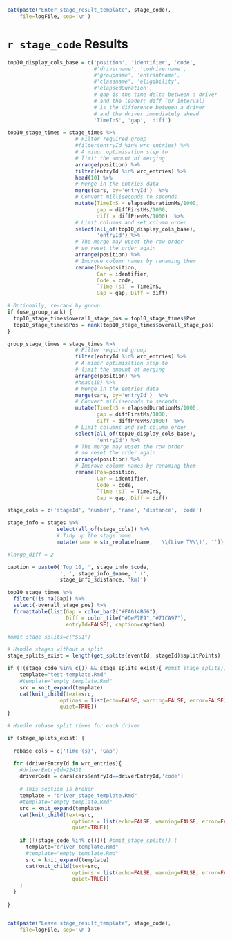 ```r
cat(paste("Enter stage_result_template", stage_code),
    file=logFile, sep='\n')
```
# `r stage_code` Results

```r
top10_display_cols_base = c('position', 'identifier', 'code',
                            #'drivername', 'codrivername',
                            #'groupname', 'entrantname',
                            #'classname', 'eligibility',
                            #'elapsedDuration',
                            # gap is the time delta between a driver
                            # and the leader; diff (or interval)
                            # is the difference between a driver
                            # and the driver immediately ahead
                            'TimeInS', 'gap', 'diff')
```

```r
top10_stage_times = stage_times %>%
                      # Filter required group
                      #filter(entryId %in% wrc_entries) %>%
                      # A minor optimisation step to 
                      # limit the amount of merging
                      arrange(position) %>%
                      filter(entryId %in% wrc_entries) %>%
                      head(10) %>%
                      # Merge in the entries data
                      merge(cars, by='entryId')  %>%
                      # Convert milliseconds to seconds
                      mutate(TimeInS = elapsedDurationMs/1000,
                             gap = diffFirstMs/1000,
                             diff = diffPrevMs/1000)  %>%
                      # Limit columns and set column order
                      select(all_of(top10_display_cols_base),
                             'entryId') %>%
                      # The merge may upset the row order
                      # so reset the order again
                      arrange(position) %>%
                      # Improve column names by renaming them
                      rename(Pos=position,
                             Car = identifier,
                             Code = code,
                             `Time (s)` = TimeInS,
                             Gap = gap, Diff = diff)

# Optionally, re-rank by group
if (use_group_rank) {
  top10_stage_times$overall_stage_pos = top10_stage_times$Pos
  top10_stage_times$Pos = rank(top10_stage_times$overall_stage_pos)
}
```

```r
group_stage_times = stage_times %>%
                      # Filter required group
                      filter(entryId %in% wrc_entries) %>%
                      # A minor optimisation step to 
                      # limit the amount of merging
                      arrange(position) %>%
                      #head(10) %>%
                      # Merge in the entries data
                      merge(cars, by='entryId')  %>%
                      # Convert milliseconds to seconds
                      mutate(TimeInS = elapsedDurationMs/1000,
                             gap = diffFirstMs/1000,
                             diff = diffPrevMs/1000)  %>%
                      # Limit columns and set column order
                      select(all_of(top10_display_cols_base),
                             'entryId') %>%
                      # The merge may upset the row order
                      # so reset the order again
                      arrange(position) %>%
                      # Improve column names by renaming them
                      rename(Pos=position,
                             Car = identifier,
                             Code = code,
                             `Time (s)` = TimeInS,
                             Gap = gap, Diff = diff)
```


```r
stage_cols = c('stageId', 'number', 'name', 'distance', 'code')

stage_info = stages %>%
                select(all_of(stage_cols)) %>%
                # Tidy up the stage name
                mutate(name = str_replace(name, ' \\(Live TV\\)', ''))

#large_diff = 2

caption = paste0('Top 10, ', stage_info_$code,
                 ', ', stage_info_$name, ' (',
                 stage_info_$distance, 'km)')

top10_stage_times %>% 
  filter(!is.na(Gap)) %>%
  select(-overall_stage_pos) %>%
  formattable(list(Gap = color_bar2("#FA614B66"),
                   Diff = color_tile("#DeF7E9","#71CA97"),
                   entryId=FALSE), caption=caption)
```


```r
#omit_stage_splits=c("SS1")

# Handle stages without a split
stage_splits_exist = length(get_splits(eventId, stageId)$splitPoints)

if (!(stage_code %in% c()) && stage_splits_exist){ #omit_stage_splits)) {
    template="test-template.Rmd"
    #template="empty_template.Rmd"
    src = knit_expand(template)
    cat(knit_child(text=src,
                 options = list(echo=FALSE, warning=FALSE, error=FALSE),
                 quiet=TRUE))
}

```

```r
# Handle rebase split times for each driver

if (stage_splits_exist) {
  
  rebase_cols = c('Time (s)', 'Gap')

  for (driverEntryId in wrc_entries){
    #driverEntryId=22431
    driverCode = cars[cars$entryId==driverEntryId,'code']
  
    # This section is broken
    template = "driver_stage_template.Rmd"
    #template="empty_template.Rmd"
    src = knit_expand(template)
    cat(knit_child(text=src,
                     options = list(echo=FALSE, warning=FALSE, error=FALSE),
                     quiet=TRUE))
    
    if (!(stage_code %in% c())){ #omit_stage_splits)) {
      template="driver_template.Rmd"
      #template="empty_template.Rmd"
      src = knit_expand(template)
      cat(knit_child(text=src,
                     options = list(echo=FALSE, warning=FALSE, error=FALSE),
                     quiet=TRUE))
    }
  }
  
}



```

```r
cat(paste("Leave stage_result_template", stage_code),
    file=logFile, sep='\n')
```

